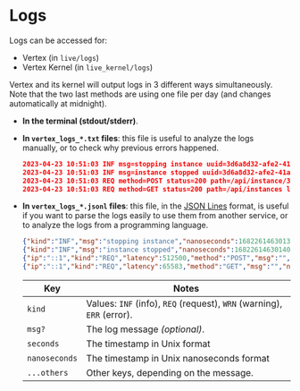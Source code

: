 # Logs

Logs can be accessed for:
* Vertex (in `live/logs`)
* Vertex Kernel (in `live_kernel/logs`)

Vertex and its kernel will output logs in 3 different ways simultaneously. Note that the two last methods are using one file per day (and changes automatically at midnight).

* **In the terminal (stdout/stderr)**.

* **In `vertex_logs_*.txt` files**: this file is useful to analyze the logs manually, or to check why previous errors happened.
    ```json lines title="vertex_logs_YYYY-MM-DD.txt"
    2023-04-23 10:51:03 INF msg=stopping instance uuid=3d6a8d32-afe2-41a9-a94e-e00c17082d48
    2023-04-23 10:51:03 INF msg=instance stopped uuid=3d6a8d32-afe2-41a9-a94e-e00c17082d48
    2023-04-23 10:51:03 REQ method=POST status=200 path=/api/instance/3d6a8d32-afe2-41a9-a94e-e00c17082d48/stop latency=512.5µs ip=::1 size=-1
    2023-04-23 10:51:03 REQ method=GET status=200 path=/api/instances latency=65.583µs ip=::1 size=1728
    ```

* **In `vertex_logs_*.jsonl` files**: this file, in the [JSON Lines](https://jsonlines.org) format, is useful if you want to parse the logs easily to use them from another service, or to analyze the logs from a programming language.

    ```json lines title="vertex_logs_YYYY-MM-DD.jsonl"
    {"kind":"INF","msg":"stopping instance","nanoseconds":1682261463013864000,"seconds":1682261463,"uuid":"3d6a8d32-afe2-41a9-a94e-e00c17082d48"}
    {"kind":"INF","msg":"instance stopped","nanoseconds":1682261463014099000,"seconds":1682261463,"uuid":"3d6a8d32-afe2-41a9-a94e-e00c17082d48"}
    {"ip":"::1","kind":"REQ","latency":512500,"method":"POST","msg":"","nanoseconds":1682261463014347000,"path":"/api/instance/3d6a8d32-afe2-41a9-a94e-e00c17082d48/stop","seconds":1682261463,"size":-1,"status":200}
    {"ip":"::1","kind":"REQ","latency":65583,"method":"GET","msg":"","nanoseconds":1682261463015792000,"path":"/api/instances","seconds":1682261463,"size":1728,"status":200}
    ```

    | Key           | Notes                                                                  |
    |---------------|------------------------------------------------------------------------|
    | `kind`        | Values: `INF` (info), `REQ` (request), `WRN` (warning), `ERR` (error). |
    | `msg?`        | The log message _(optional)_.                                          |
    | `seconds`     | The timestamp in Unix format                                           |
    | `nanoseconds` | The timestamp in Unix nanoseconds format                               |
    | `...others`   | Other keys, depending on the message.                                  |
